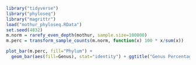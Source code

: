 ```r
library("tidyverse")
library("phyloseq")
library("magrittr")
load("mothur_phyloseq.RData")
set.seed(4832)
m.norm = rarefy_even_depth(mothur, sample.size=100000)
m.perc = transform_sample_counts(m.norm, function(x) 100 * x/sum(x))

plot_bar(m.perc, fill="Phylum") + 
  geom_bar(aes(fill=Genus), stat="identity") + ggtitle("Genus Percentages") + xlab("Sample Depth") + ylab("Percent Relative Abundance")
```


